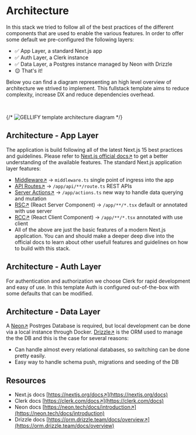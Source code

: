 
# Architecture

In this stack we tried to follow all of the best practices of the different components that are used to enable the various features. In order to offer some default we pre-configured the following layers:

- ✅ App Layer, a standard Next.js app
- ✅ Auth Layer, a Clerk instance
- ✅ Data Layer, a Postgres instance managed by Neon with Drizzle
- 😌 That's it!

Below you can find a diagram representing an high level overview of architecture we strived to implement. This fullstack template aims to reduce complexity, increase DX and reduce dependencies overhead.

<br />
<ArchitectureDiagram />

{/* ![GELLIFY template architecture diagram](/opengraph-image.png) */}

## Architecture - App Layer

The application is build following all of the latest Next.js 15 best practices and guidelines. Please refer to [Next.js official docs↗](https://nextjs.org/) to get a better understanding of the available features. The standard Next.js application layer features:

- [Middleware↗](https://nextjs.org/docs/app/building-your-application/routing/middleware) -> `middleware.ts` single point of ingress into the app
- [API Routes↗](https://nextjs.org/docs/app/building-your-application/routing/route-handlers) -> `/app/api/**/route.ts` REST APIs
- [Server Actions↗](https://nextjs.org/docs/app/building-your-application/data-fetching/server-actions-and-mutations) -> `/app/actions.ts` new way to handle data querying and mutation
- [RSC↗](https://nextjs.org/docs/app/building-your-application/rendering/server-components) (React Server Component) -> `/app/**/*.tsx` default or annotated with use server
- [RCC↗](https://nextjs.org/docs/app/building-your-application/rendering/client-components) (React Client Component) -> `/app/**/*.tsx` annotated with use client
- All of the above are just the basic features of a modern Next.js application. You can and should make a deeper deep dive into the official docs to learn about other usefull features and guidelines on how to build with this stack.

## Architecture - Auth Layer

For authentication and authorization we choose Clerk for rapid development and easy of use. In this template Auth is configured out-of-the-box with some defaults that can be modified.

## Architecture - Data Layer

A [Neon↗](https://neon.tech/) Postrges Database is required, but local development can be done via a local instance through Docker. [Drizzle↗](https://orm.drizzle.team/) is the ORM used to manage the the DB and this is the case for several reasons:

- Can handle almost every relational databases, so switching can be done pretty easily.
- Easy way to handle schema push, migrations and seeding of the DB

## Resources

- Next.js docs [https://nextjs.org/docs↗](https://nextjs.org/docs)
- Clerk docs [https://clerk.com/docs↗](https://clerk.com/docs)
- Neon docs [https://neon.tech/docs/introduction↗](https://neon.tech/docs/introduction)
- Drizzle docs [https://orm.drizzle.team/docs/overview↗](https://orm.drizzle.team/docs/overview)